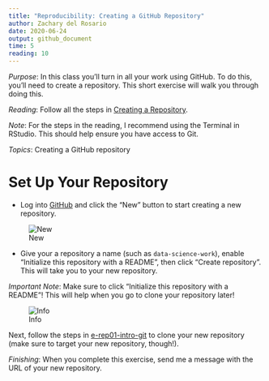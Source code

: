 ```yaml
---
title: "Reproducibility: Creating a GitHub Repository"
author: Zachary del Rosario
date: 2020-06-24
output: github_document
time: 5
reading: 10
---
```


*Purpose*: In this class you'll turn in all your work using GitHub. To do this, you'll need to create a repository. This short exercise will walk you through doing this.

*Reading*: Follow all the steps in [Creating a Repository](https://swcarpentry.github.io/git-novice/03-create/index.html).

*Note*: For the steps in the reading, I recommend using the Terminal in RStudio. This should help ensure you have access to Git.

*Topics*: Creating a GitHub repository

# Set Up Your Repository
<!-- -------------------------------------------------- -->

- Log into [GitHub](https://github.com/) and click the "New" button to start creating a new repository.

![New](./images/rep02-new.png)

- Give your a repository a name (such as `data-science-work`), enable "Initialize this repository with a README", then click "Create repository". This will take you to your new repository.

*Important Note*: Make sure to click "Initialize this repository with a README"! This will help when you go to clone your repository later!

![Info](./images/rep02-info-readme.png)

Next, follow the steps in [e-rep01-intro-git](https://github.com/zdelrosario/data-science-curriculum/blob/master/exercises/e-rep01-intro-git.md) to clone your new repository (make sure to target your new repository, though!).

*Finishing*: When you complete this exercise, send me a message with the URL of your new repository.

<!-- include-exit-ticket -->
